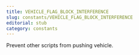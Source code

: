 ```yaml
---
title: VEHICLE_FLAG_BLOCK_INTERFERENCE
slug: constants/VEHICLE_FLAG_BLOCK_INTERFERENCE
editorial: stub
category: constants
---
```


<LSLConstant
	name="VEHICLE_FLAG_BLOCK_INTERFERENCE"
	type="integer"
	value="0x400"
/>

Prevent other scripts from pushing vehicle.
